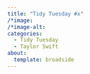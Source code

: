 ```yaml
---
title: "Tidy Tuesday #x"
/*image: 
/*image-alt:
categories:
  - Tidy Tuesday
  - Taylor Swift
about: 
  template: broadside
---
```

